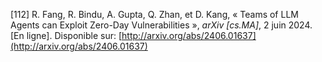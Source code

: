 \[112\]	R. Fang, R. Bindu, A. Gupta, Q. Zhan, et D. Kang, « Teams of LLM Agents can Exploit Zero-Day Vulnerabilities », *arXiv \[cs.MA\]*, 2 juin 2024\. \[En ligne\]. Disponible sur: [http://arxiv.org/abs/2406.01637](http://arxiv.org/abs/2406.01637)